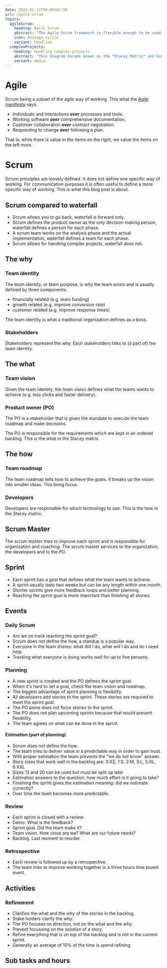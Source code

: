 ```yaml
---
date: 2022-02-11T00:00+01:00
url: /agile-scrum
topics:
  agileScrum:
    heading: Agile Scrum
    abstract: "The Agile Scrum framework is flexible enough to be used in many different ways. Here's one way of working."
    icon: message-circle
    variant: headline
  complexProjects:
    heading: Handling complex projects
    abstract: "This diagram became known as the *Stacey Matrix* and has been frequently adapted by other writers, often in ways not consistent with Stacey's original."
    variant: media
---
```

# Agile

Scrum being a subset of the agile way of working. This what the [Agile manifesto](https://agilemanifesto.org) says:

* Individuals and interactions _**over**_ processes and tools.
* Working software _**over**_ comprehensive documentation.
* Customer collaboration _**over**_ contract negotiation.
* Responding to change _**over**_ following a plan.

That is, while there is value in the items on the right, we value the items on the left more.

# Scrum

Scrum principles are loosely defined. It does not define one specific way of working. For communication purposes it is often useful to define a more specific way of working. This is what this blog post is about.

## Scrum compared to waterfall

* Scrum allows you to go back, waterfall is forward only.
* Scrum defines the product owner as the only decision making person, waterfall defines a person for each phase.
* A scrum team works on the analysis phase and the actual implementation, waterfall defines a team for each phase.
* Scrum allows for handling complex projects, waterfall does not.

## The why

### Team identity

The team identity, or team purpose, is why the team exists and is usually defined by three components:

* financially related (e.g. team funding)
* growth related (e.g. improve conversion rate)
* customer related (a.g. improve response times)

The team identity is what a traditional organization defines as a boss.

### Stakeholders

Stakeholders represent the why. Each stakeholders links to (a part of) the team identity.

## The what

### Team vision

Given the team identity, the team vision defines what the teams wants to achieve (e.g. less clicks and faster delivery).

### Product owner (PO)

The PO is a stakeholder that is given the mandate to execute the team roadmap and make decisions.

The PO is responsible for the requirements which are kept in an ordered backlog. This is the what in the Stacey matrix.

## The how

### Team roadmap

The team roadmap tells how to achieve the goals. It breaks up the vision into smaller ideas. This bring focus.

### Developers

Developers are responsible for which technology to use. This is the how in the Stacey matrix.

## Scrum Master

The scrum master tries to improve each sprint and is responsible for organization and coaching. The scrum master services to the organization, the developers and to the PO.

## Sprint

* Each sprint has a goal that defines what the team wants to achieve.
* A sprint usually lasts two weeks but can be any length within one month.
* Shorter sprints give more feedback loops and better planning.
* Reaching the sprint goal is more important than finishing all stories.

## Events

### Daily Scrum

* Are we on track reaching the sprint goal?
* Scrum does not define the how, a standup is a popular way.
* Everyone in the team shares: what did I do, what will I do and do I need help.
* Tracking what everyone is doing works well for up to five persons.

### Planning

* A new sprint is created and the PO defines the sprint goal.
* When it's hard to set a goal, check the team vision and roadmap.
* The biggest advantage of sprint planning is flexibility.
* All developers add stories to the sprint. These stories are required to meet the sprint goal.
* The PO alone does not force stories to the sprint.
* The PO does not plan upcoming sprints because that would prevent flexibility.
* The team agrees on what can be done in the sprint.

#### Estimation (part of planning)

* Scrum does not define the how.
* The team tries to deliver value in a predictable way in order to gain trust.
* With proper estimation the team prevents the "we do not know" answer.
* Story sizes that work well in the backlog are: 0:XS, 1:S, 2:M, 3:L, 5:XL, 8:XXL
* Sizes 13 and 20 can be used but must be split up later
* Estimation answers to the question: how much effort is it going to take?
* Finishing the sprint gives the estimation meaning: did we estimate correctly?
* Over time the team becomes more predictable.

### Review

* Each sprint is closed with a review.
* Demo. What is the feedback?
* Sprint goal. Did the team make it?
* Team vision. How close are we? What are our future needs?
* Backlog. Last moment to reorder.

### Retrospective

* Each review is followed up by a retrospective.
* The team tries to improve working together in a three hours time boxed event.

## Activities

### Refinement

* Clarifies the what and the why of the stories in the backlog.
* Stake holders clarify the why.
* The PO focuses on direction, not on the what and the why.
* Prevent focussing on the solution of a story.
* Refine everything that is on top of the backlog and is not in the current sprint.
* Generally an average of 10% of the time is spend refining.

## Sub tasks and hours

